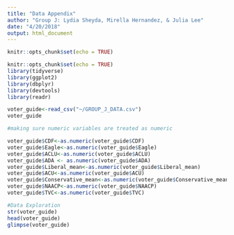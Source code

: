 ```yaml
---
title: "Data Appendix"
author: "Group J: Lydia Sheyda, Mirella Hernandez, & Julia Lee"
date: "4/20/2018"
output: html_document
---
```


```r
knitr::opts_chunk$set(echo = TRUE)
```

```r
knitr::opts_chunk$set(echo = TRUE)
library(tidyverse)
library(ggplot2)
library(dbplyr)
library(devtools)
library(readr)
```

```r
voter_guide<-read_csv("~/GROUP_J_DATA.csv")
voter_guide
```


```r

#making sure numeric variables are treated as numeric

voter_guide$CDF<-as.numeric(voter_guide$CDF)
voter_guide$Eagle<-as.numeric(voter_guide$Eagle)
voter_guide$ACLU<-as.numeric(voter_guide$ACLU)
voter_guide$ADA <- as.numeric(voter_guide$ADA)
voter_guide$Liberal_mean<-as.numeric(voter_guide$Liberal_mean)
voter_guide$ACU<-as.numeric(voter_guide$ACU)
voter_guide$Conservative_mean<-as.numeric(voter_guide$Conservative_mean)
voter_guide$NAACP<-as.numeric(voter_guide$NAACP)
voter_guide$TVC<-as.numeric(voter_guide$TVC)

``` 


```r
#Data Exploration
str(voter_guide)
head(voter_guide)
glimpse(voter_guide)
```



